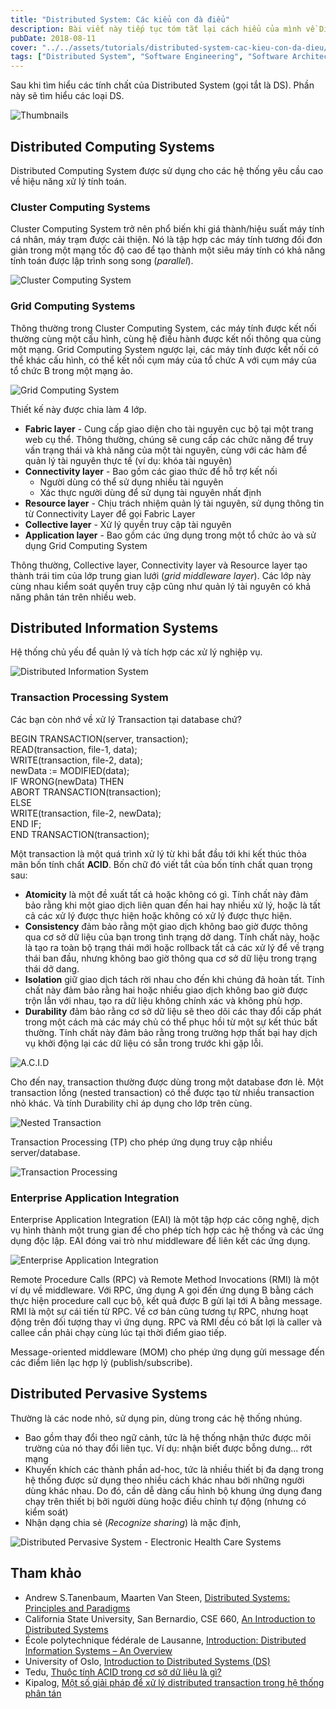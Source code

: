 ```yaml
---
title: "Distributed System: Các kiểu con đà điểu"
description: Bài viết này tiếp tục tóm tắt lại cách hiểu của mình về Distributed System. Phần này tập trung vào các kiểu Distributed System.
pubDate: 2018-08-11
cover: "../../assets/tutorials/distributed-system-cac-kieu-con-da-dieu/thumbnails.jpg"
tags: ["Distributed System", "Software Engineering", "Software Architecture", "Back-End"]
---
```


Sau khi tìm hiểu các tính chất của Distributed System (gọi tắt là DS). Phần này sẽ tìm hiểu các loại DS.

![Thumbnails](../../assets/tutorials/distributed-system-cac-kieu-con-da-dieu/thumbnails.jpg)

## Distributed Computing Systems

Distributed Computing System được sử dụng cho các hệ thống yêu cầu cao về hiệu năng xử lý tính toán.

### Cluster Computing Systems

Cluster Computing System trở nên phổ biến khi giá thành/hiệu suất máy tính cá nhân, máy trạm được cải thiện. Nó là tập hợp các máy tính tương đối đơn giản trong một mạng tốc độ cao để tạo thành một siêu máy tính có khả năng tính toán được lập trình song song (_parallel_).

![Cluster Computing System](../../assets/tutorials/distributed-system-cac-kieu-con-da-dieu/cluster.png)

### Grid Computing Systems

Thông thường trong Cluster Computing System, các máy tính được kết nối thường cùng một cấu hình, cùng hệ điều hành được kết nối thông qua cùng một mạng. Grid Computing System ngược lại, các máy tính được kết nối có thể khác cấu hình, có thể kết nối cụm máy của tổ chức A với cụm máy của tổ chức B trong một mạng ảo.

![Grid Computing System](../../assets/tutorials/distributed-system-cac-kieu-con-da-dieu/grid.png)

Thiết kế này được chia làm 4 lớp.

- **Fabric layer** - Cung cấp giao diện cho tài nguyên cục bộ tại một trang web cụ thể. Thông thường, chúng sẽ cung cấp các chức năng để truy vấn trạng thái và khả năng của một tài nguyên, cùng với các hàm để quản lý tài nguyên thực tế (ví dụ: khóa tài nguyên)
- **Connectivity layer** - Bao gồm các giao thức để hỗ trợ kết nối
  - Người dùng có thể sử dụng nhiều tài nguyên
  - Xác thực người dùng để sử dụng tài nguyên nhất định
- **Resource layer** - Chịu trách nhiệm quản lý tài nguyên, sử dụng thông tin từ Connectivity Layer để gọi Fabric Layer
- **Collective layer** - Xử lý quyền truy cập tài nguyên
- **Application layer** - Bao gồm các ứng dụng trong một tổ chức ảo và sử dụng Grid Computing System

Thông thường, Collective layer, Connectivity layer và Resource layer tạo thành trái tim của lớp trung gian lưới (_grid middleware layer_). Các lớp này cùng nhau kiểm soát quyền truy cập cũng như quản lý tài nguyên có khả năng phân tán trên nhiều web.

## Distributed Information Systems

Hệ thống chủ yếu để quản lý và tích hợp các xử lý nghiệp vụ.

![Distributed Information System](../../assets/tutorials/distributed-system-cac-kieu-con-da-dieu/dis.jpg)

### Transaction Processing System

Các bạn còn nhớ về xử lý Transaction tại database chứ?

BEGIN TRANSACTION(server, transaction);  
 READ(transaction, file-1, data);  
 WRITE(transaction, file-2, data);  
 newData := MODIFIED(data);  
 IF WRONG(newData) THEN  
 ABORT TRANSACTION(transaction);  
 ELSE  
 WRITE(transaction, file-2, newData);  
 END IF;  
END TRANSACTION(transaction);

Một transaction là một quá trình xử lý từ khi bắt đầu tới khi kết thúc thỏa mãn bốn tính chất **ACID**. Bốn chữ đó viết tắt của bốn tính chất quan trọng sau:

- **Atomicity** là một đề xuất tất cả hoặc không có gì. Tính chất này đảm bảo rằng khi một giao dịch liên quan đến hai hay nhiều xử lý, hoặc là tất cả các xử lý được thực hiện hoặc không có xử lý được thực hiện.
- **Consistency** đảm bảo rằng một giao dịch không bao giờ được thông qua cơ sở dữ liệu của bạn trong tình trạng dở dang. Tính chất này, hoặc là tạo ra toàn bộ trạng thái mới hoặc rollback tất cả các xử lý để về trạng thái ban đầu, nhưng không bao giờ thông qua cơ sở dữ liệu trong trạng thái dở dang.
- **Isolation** giữ giao dịch tách rời nhau cho đến khi chúng đã hoàn tất. Tính chất này đảm bảo rằng hai hoặc nhiều giao dịch không bao giờ được trộn lẫn với nhau, tạo ra dữ liệu không chính xác và không phù hợp.
- **Durability** đảm bảo rằng cơ sở dữ liệu sẽ theo dõi các thay đổi cấp phát trong một cách mà các máy chủ có thể phục hồi từ một sự kết thúc bất thường. Tính chất này đảm bảo rằng trong trường hợp thất bại hay dịch vụ khởi động lại các dữ liệu có sẵn trong trước khi gặp lỗi.

![A.C.I.D](../../assets/tutorials/distributed-system-cac-kieu-con-da-dieu/acid.png)

Cho đến nay, transaction thường được dùng trong một database đơn lẻ. Một transaction lồng (nested transaction) có thể được tạo từ nhiều transaction nhỏ khác. Và tính Durability chỉ áp dụng cho lớp trên cùng.

![Nested Transaction](../../assets/tutorials/distributed-system-cac-kieu-con-da-dieu/nested-transaction.png)

Transaction Processing (TP) cho phép ứng dụng truy cập nhiều server/database.

![Transaction Processing](../../assets/tutorials/distributed-system-cac-kieu-con-da-dieu/tp-monitor.png)

### Enterprise Application Integration

Enterprise Application Integration (EAI) là một tập hợp các công nghệ, dịch vụ hình thành một trung gian để cho phép tích hợp các hệ thống và các ứng dụng độc lập. EAI đóng vai trò như middleware để liên kết các ứng dụng.

![Enterprise Application Integration](../../assets/tutorials/distributed-system-cac-kieu-con-da-dieu/middle-ware.png)

Remote Procedure Calls (RPC) và Remote Method Invocations (RMI) là một ví dụ về middleware. Với RPC, ứng dụng A gọi đến ứng dụng B bằng cách thực hiện procedure call cục bộ, kết quả được B gửi lại tới A bằng message. RMI là một sự cái tiến từ RPC. Về cơ bản cũng tương tự RPC, nhưng hoạt động trên đối tượng thay vì ứng dụng. RPC và RMI đều có bất lợi là caller và callee cần phải chạy cùng lúc tại thời điểm giao tiếp.

Message-oriented middleware (MOM) cho phép ứng dụng gửi message đến các điểm liên lạc hợp lý (publish/subscribe).

## Distributed Pervasive Systems

Thường là các node nhỏ, sử dụng pin, dùng trong các hệ thống nhúng.

- Bao gồm thay đổi theo ngữ cảnh, tức là hệ thống nhận thức được môi trường của nó thay đổi liên tục. Ví dụ: nhận biết được bỗng dưng... rớt mạng
- Khuyến khích các thành phần ad-hoc, tức là nhiều thiết bị đa dạng trong hệ thống được sử dụng theo nhiều cách khác nhau bởi những người dùng khác nhau. Do đó, cần dễ dàng cấu hình bộ khung ứng dụng đang chạy trên thiết bị bởi người dùng hoặc điều chỉnh tự động (nhưng có kiểm soát)
- Nhận dạng chia sẻ (_Recognize sharing_) là mặc định,

![Distributed Pervasive System - Electronic Health Care Systems](../../assets/tutorials/distributed-system-cac-kieu-con-da-dieu/distributed-pervasive-systems-electronic-health-care-systems-n.jpg)

## Tham khảo

- Andrew S.Tanenbaum, Maarten Van Steen, [Distributed Systems: Principles and Paradigms](https://www.amazon.com/Distributed-Systems-Principles-Paradigms-Tanenbaum/dp/B00BSZVOYC)
- California State University, San Bernardio, CSE 660, [An Introduction to Distributed Systems](http://cse.csusb.edu/tongyu/courses/cs660/notes/chap1.php)
- École polytechnique fédérale de Lausanne, [Introduction: Distributed Information Systems – An Overview](http://lsirwww.epfl.ch/courses/dis/2006ws/lecture/Overview.pdf)
- University of Oslo, [Introduction to Distributed Systems (DS)](https://www.uio.no/studier/emner/matnat/ifi/INF5040/h07/undervisningsmateriale/INF5040_WK35_IntroDS.pdf)
- Tedu, [Thuộc tính ACID trong cơ sở dữ liệu là gì?](https://tedu.com.vn/sql-server/thuoc-tinh-acid-trong-co-so-du-lieu-la-gi-27.html)
- Kipalog, [Một số giải pháp để xử lý distributed transaction trong hệ thống phân tán](https://kipalog.com/posts/Mot-so-giai-phap-de-xu-ly-distributed-transaction-trong-he-thong-phan-tan)
